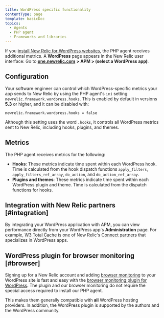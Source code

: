```yaml
---
title: WordPress specific functionality
contentType: page
template: basicDoc
topics:
  - Agents
  - PHP agent
  - Frameworks and libraries
---
```


If you [install New Relic for WordPress websites](/docs/agents/php-agent/installation/install-php-agent-shared-hosting-service), the PHP agent receives additional metrics. A **WordPress** page appears in the New Relic user interface: Go to [**one.newrelic.com**](http://one.newrelic.com/) **> APM > (select a WordPress app)**.

## Configuration

Your software engineer can control which WordPress-specific metrics your app sends to New Relic by using the PHP agent's `ini` setting `newrelic.framework.wordpress.hooks`. This is enabled by default in versions **5.3** or higher, and it can be disabled with:

```
newrelic.framework.wordpress.hooks = false
```

Although this setting uses the word `.hooks`, it controls all WordPress metrics sent to New Relic, including hooks, plugins, and themes.

## Metrics

The PHP agent receives metrics for the following:

* **Hooks**: These metrics indicate time spent within each WordPress hook. Time is calculated from the hook dispatch functions `apply_filters`, `apply_filters_ref_array`, `do_action`, and `do_action_ref_array`.
* **Plugins and themes**: These metrics indicate time spent within each WordPress plugin and theme. Time is calculated from the dispatch functions for hooks.

## Integration with New Relic partners [#integration]

By integrating your WordPress application with APM, you can view performance directly from your WordPress app's **Administration** page. For example, [W3 Total Cache](http://newrelic.com/connect/details#w3-total-cache) is one of New Relic's [Connect partners](/docs/new-relic-partnerships/partner-integration-guide/new-relic-products-features/new-relic-connect) that specializes in WordPress apps.

## WordPress plugin for browser monitoring [#browser]

Signing up for a New Relic account and adding [browser monitoring](/docs/browser/new-relic-browser/getting-started/introduction-new-relic-browser) to your WordPress site is fast and easy with the [browser monitoring plugin for WordPress](https://wordpress.org/plugins/rt-newrelic-browser/). The plugin and our browser monitoring do not require the special access required to install our PHP agent.

This makes them generally compatible with **all** WordPress hosting providers. In addition, the WordPress plugin is supported by the authors and the WordPress community.
